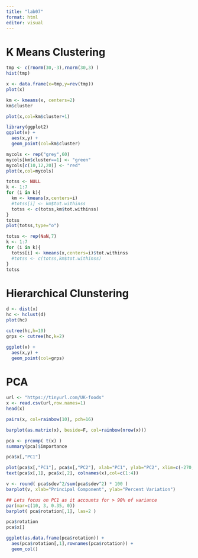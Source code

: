 ```yaml
---
title: "lab07"
format: html
editor: visual
---
```


# K Means Clustering

```r
tmp <- c(rnorm(30,-3),rnorm(30,3) )
hist(tmp)
```

```r
x <- data.frame(x=tmp,y=rev(tmp))
plot(x)
```

```r
km <- kmeans(x, centers=2)
km$cluster
```

```r
plot(x,col=km$cluster+1)
```

```r
library(ggplot2)
ggplot(x) +
  aes(x,y) +
  geom_point(col=km$cluster)
```

```r
mycols <- rep("grey",60)
mycols[km$cluster==1] <- "green"
mycols[c(10,12,20)] <- "red"
plot(x,col=mycols)
```

```r
totss <- NULL
k <- 1:7
for (i in k){
  km <- kmeans(x,centers=i)
  #totss[i] <- km$tot.withinss
  totss <- c(totss,km$tot.withinss)
}
totss
plot(totss,type="o")
```

```r
totss <- rep(NaN,7)
k <- 1:7
for (i in k){
  totss[i] <- kmeans(x,centers=i)$tot.withinss
  #totss <- c(totss,km$tot.withinss)
}
totss
```

# Hierarchical Clunstering

```r
d <- dist(x)
hc <- hclust(d)
plot(hc)
```

```r
cutree(hc,h=10)
grps <- cutree(hc,k=2)
```

```r
ggplot(x) +
  aes(x,y) +
  geom_point(col=grps)
```

# PCA

```r
url <- "https://tinyurl.com/UK-foods"
x <- read.csv(url,row.names=1)
head(x)
```

```r
pairs(x, col=rainbow(10), pch=16)
```

```r
barplot(as.matrix(x), beside=F, col=rainbow(nrow(x)))
```

```r
pca <- prcomp( t(x) )
summary(pca)$importance
```

```r
pca$x[,"PC1"]
```

```r
plot(pca$x[,"PC1"], pca$x[,"PC2"], xlab="PC1", ylab="PC2", xlim=c(-270,500), col=c(1:4),cex=2)
text(pca$x[,1], pca$x[,2], colnames(x),col=c(1:4))
```

```r
v <- round( pca$sdev^2/sum(pca$sdev^2) * 100 )
barplot(v, xlab="Principal Component", ylab="Percent Variation")
```

```r
## Lets focus on PC1 as it accounts for > 90% of variance 
par(mar=c(10, 3, 0.35, 0))
barplot( pca$rotation[,1], las=2 )
```

```r
pca$rotation
pca$x[]
```

```r
ggplot(as.data.frame(pca$rotation)) +
  aes(pca$rotation[,1],rownames(pca$rotation)) +
  geom_col()
```
